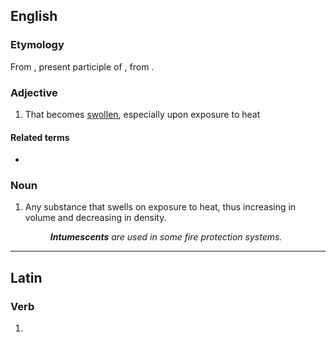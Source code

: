==English==

===Etymology===
From {{der|en|la|intumēscēns}}, present participle of {{m|la|intumescō||rise, swell}}, from {{m|la|tumescō||become inflated}}.

===Adjective===
{{en-adj}}

# That becomes [[swollen]], especially upon exposure to heat

====Related terms====
* {{l|en|intumescence}}

===Noun===
{{en-noun}}

# Any substance that swells on exposure to heat, thus increasing in volume and decreasing in density.
#: '''''Intumescents''' are used in some fire protection systems.''

----

==Latin==

===Verb===
{{la-verb-form|intumēscent}}

# {{inflection of|la|intumēscō||3|p|futr|actv|indc}}